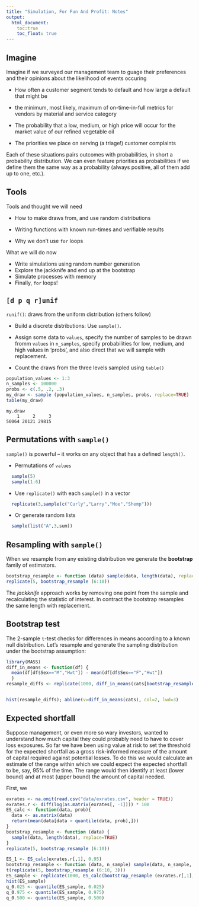 ---
title: "Simulation, For Fun And Profit: Notes"
output:
  html_document:
    toc:true
    toc_float: true
---

## Imagine

Imagine if we surveyed our management team to guage their preferences and their opinions about the likelihood of events occuring

- How often a customer segment tends to default and how large a default that might be

- the minimum, most likely, maximum of on-time-in-full metrics for vendors by material and service category

- The probability that a low, medium, or high price will occur for the market value of our refined vegetable oil

- The priorities we place on serving (a triage!) customer complaints

Each of these situations pairs outcomes with probabilities, in short a probability distribution. We can even feature priorities as probabilities if we define them the same way as a probability (always positive, all of them add up to one, etc.).

## Tools
  
Tools and thought we will need

- How to make draws from, and use random distributions

- Writing functions with known run-times and verifiable results

- Why we don't use `for` loops

What we will do now

- Write simulations using random number generation
- Explore the jackknife and end up at the bootstrap
- Simulate processes with memory
- Finally, `for` loops!
  
  
## `[d p q r]unif`
  
`runif()`: draws from the uniform distribution (others follow)

  - Build a discrete distributions: Use `sample()`.
  
  - Assign some data to `values`, specify the number of samples to be drawn fromm `values` in `n_samples`, specify probabilities for low, medium, and high values in 'probs', and also direct that we will sample with replacement.
  
  - Count the draws from the three levels sampled using `table()`


```{r}
population_values <- 1:3
n_samples <- 100000
probs <- c(.5, .2, .3)
my_draw <- sample (population_values, n_samples, probs, replace=TRUE)
table(my_draw)
```

```
my.draw
    1     2     3 
50064 20121 29815 
```

## Permutations with `sample()`

`sample()` is powerful -- it works on any object that has a defined `length()`. 

  - Permutations of `values`
  
```{r}
  sample(5)
  sample(1:6)
```
   - Use `replicate()` with each `sample()` in a vector
   
```{r }
  replicate(3,sample(c("Curly","Larry","Moe","Shemp")))
```
  
   - Or generate random lists
  
```{r }
  sample(list("A",3,sum))
```

## Resampling with `sample()`

When we resample from any existing distribution we generate the **bootstrap** family of estimators.
  
  
```{r }
bootstrap_resample <- function (data) sample(data, length(data), replace=TRUE) 
replicate(5, bootstrap_resample (6:10))
```

The *jackknife* approach works by removing one point from the sample and recalculating the statistic of interest. In contract  the bootstrap resamples the same length with replacement.

## Bootstrap test

The 2-sample `t`-test checks for differences in means according to a known null distribution. Let's resample and generate the sampling distribution under the bootstrap assumption:


```{r }
library(MASS)
diff_in_means <- function(df) {
  mean(df[df$Sex=="M","Hwt"]) - mean(df[df$Sex=="F","Hwt"])
  }
resample_diffs <- replicate(1000, diff_in_means(cats[bootstrap_resample(1:nrow(cats)),]))


hist(resample_diffs); abline(v=diff_in_means(cats), col=2, lwd=3)
```

## Expected shortfall

Suppose management, or even more so wary investors, wanted to understand how much capital they could probably need to have to cover loss exposures. So far we have been using value at risk to set the threshold for the expected shortfall as a gross risk-informed measure of the amount of capital required against potential losses. To do this we would calculate an estimate of the range within which we could expect the expected shortfall to be, say, 95\% of the time. The range would then identify at least (lower bound) and at most (upper bound) the amount of capital needed. 

First, we 

```{r}
exrates <- na.omit(read.csv("data/exrates.csv", header = TRUE))
exrates.r <- diff(log(as.matrix(exrates[, -1]))) * 100
ES_calc <- function(data, prob){
  data <- as.matrix(data)
  return(mean(data[data > quantile(data, prob),]))
}
bootstrap_resample <- function (data) {
  sample(data, length(data), replace=TRUE)
}
replicate(5, bootstrap_resample (6:10))

ES_1 <- ES_calc(exrates.r[,1], 0.95)
bootstrap_resample <- function (data, n_sample) sample(data, n_sample, replace=TRUE) 
t(replicate(5, bootstrap_resample (6:10, 3)))
ES_sample <- replicate(1000, ES_calc(bootstrap_resample (exrates.r[,1], 250), 0.95))
hist(ES_sample)
q_0.025 <- quantile(ES_sample, 0.025)
q_0.975 <- quantile(ES_sample, 0.975)
q_0.500 <- quantile(ES_sample, 0.500)

```


